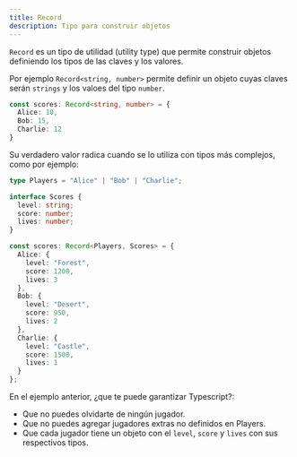 ```yaml
---
title: Record
description: Tipo para construir objetos
---
```


`Record` es un tipo de utilidad (utility type) que permite construir objetos definiendo los tipos de las claves y los valores.

Por ejemplo `Record<string, number>` permite definir un objeto cuyas claves serán `strings` y los valoes del tipo `number`.

```ts
const scores: Record<string, number> = {
  Alice: 10,
  Bob: 15,
  Charlie: 12
}
```

Su verdadero valor radica cuando se lo utiliza con tipos más complejos, como por ejemplo:

```ts
type Players = "Alice" | "Bob" | "Charlie";

interface Scores {
  level: string;
  score: number;
  lives: number;
}

const scores: Record<Players, Scores> = {
  Alice: {
    level: "Forest",
    score: 1200,
    lives: 3
  },
  Bob: {
    level: "Desert",
    score: 950,
    lives: 2
  },
  Charlie: {
    level: "Castle",
    score: 1500,
    lives: 1
  }
};

```

En el ejemplo anterior, ¿que te puede garantizar Typescript?:

- Que no puedes olvidarte de ningún jugador.
- Que no puedes agregar jugadores extras no definidos en Players.
- Que cada jugador tiene un objeto con el `level`, `score` y `lives` con sus respectivos tipos.